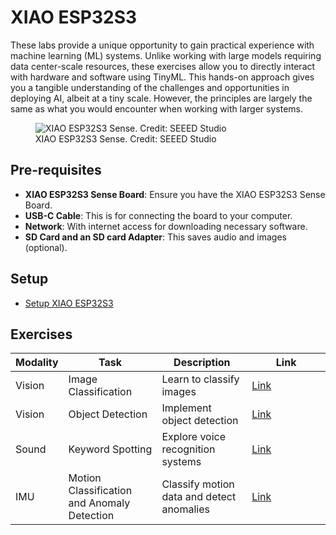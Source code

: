 # XIAO ESP32S3 {.unnumbered}

These labs provide a unique opportunity to gain practical experience with machine learning (ML) systems. Unlike working with large models requiring data center-scale resources, these exercises allow you to directly interact with hardware and software using TinyML. This hands-on approach gives you a tangible understanding of the challenges and opportunities in deploying AI, albeit at a tiny scale. However, the principles are largely the same as what you would encounter when working with larger systems.

![XIAO ESP32S3 Sense. Credit: SEEED Studio](./images/jpeg/xiao_esp32s3_decked.jpeg)

## Pre-requisites

- **XIAO ESP32S3 Sense Board**: Ensure you have the XIAO ESP32S3 Sense Board.
- **USB-C Cable**: This is for connecting the board to your computer.
- **Network**: With internet access for downloading necessary software.
- **SD Card and an SD card Adapter**: This saves audio and images (optional).

## Setup

- [Setup XIAO ESP32S3](./setup/setup.qmd)

## Exercises

| **Modality** | **Task**                                    | **Description**                           | **Link**                                |
| ------------ | ------------------------------------------- | ----------------------------------------- | --------------------------------------- |
| Vision       | Image Classification                        | Learn to classify images                  | [Link](./image_classification/image_classification.qmd) |
| Vision       | Object Detection                            | Implement object detection                | [Link](./object_detection/object_detection.qmd)     |
| Sound        | Keyword Spotting                   | Explore voice recognition systems         | [Link](./kws/kws.qmd)                  |
| IMU          | Motion Classification and Anomaly Detection | Classify motion data and detect anomalies | [Link](./motion_classification/motion_classification.qmd)     |
